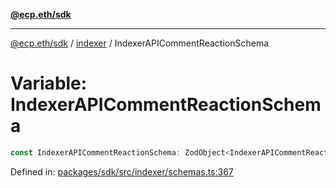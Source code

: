 [**@ecp.eth/sdk**](../../index.mdx)

***

[@ecp.eth/sdk](/sdk-reference/index.mdx) / [indexer](/sdk-reference/indexer/index.mdx) / IndexerAPICommentReactionSchema

# Variable: IndexerAPICommentReactionSchema

```ts
const IndexerAPICommentReactionSchema: ZodObject<IndexerAPICommentReactionSchemaType>;
```

Defined in: [packages/sdk/src/indexer/schemas.ts:367](https://github.com/ecp-eth/comments-monorepo/blob/main/packages/sdk/src/indexer/schemas.ts#L367)
